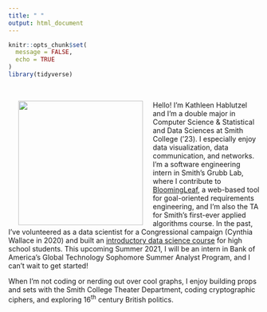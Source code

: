 ```yaml
---
title: " "
output: html_document
---
```


```r
knitr::opts_chunk$set(
  message = FALSE,
  echo = TRUE
)
library(tidyverse)
```

<br>

<img src="images/headshot-Dec-2020.jpg" align="left" height="250px" width="250px" hspace="20" />

Hello! I'm Kathleen Hablutzel and I'm a double major in Computer Science & Statistical and Data Sciences at Smith College ('23). I especially enjoy data visualization, data communication, and networks. I'm a software engineering intern in Smith's Grubb Lab, where I contribute to [BloomingLeaf](https://github.com/amgrubb/BloomingLeaf), a web-based tool for goal-oriented requirements engineering, and I'm also the TA for Smith's first-ever applied algorithms course. In the past, I've volunteered as a data scientist for a Congressional campaign (Cynthia Wallace in 2020) and built an [introductory data science course](srip-bootcamp/) for high school students. This upcoming Summer 2021, I will be an intern in Bank of America's Global Technology Sophomore Summer Analyst Program, and I can't wait to get started!

When I'm not coding or nerding out over cool graphs, I enjoy building props and sets with the Smith College Theater Department, coding cryptographic ciphers, and exploring 16^th^ century British politics.
